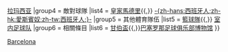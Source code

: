 {{navbox
|titlestyle = background:#154284;color:#ffffff;
|basestyle = background:#cd122d;color:#ffffff;
|bodyclass = hlist
|title = [[巴塞罗那足球俱乐部|<span style="color: #ffffff">-{zh-hans:巴塞罗那足球俱乐部;zh-hk:巴塞隆拿足球會;zh-tw:巴塞隆納足球俱樂部;}-</span>]]
|state = {{{state|autocollapse}}}
|name = 巴塞罗那足球俱乐部
|above = 
*[[巴塞隆納足球俱樂部#歷史|<span style="color: #ffffff">歷史</span>]]
*[[拉瑪西亞|<span style="color: #ffffff">青訓營 (拉瑪西亞)</span>]]
*[[巴塞隆納足球俱樂部#球員名單|<span style="color: #ffffff">球員</span>]]
*[[巴塞隆納足球俱樂部#俱樂部二戰後歷任主教練|<span style="color: #ffffff">總教練</span>]]
*[[巴塞隆納足球俱樂部#俱樂部歷任會長(內戰後)|<span style="color: #ffffff">主席</span>]]
*[[巴塞隆納足球俱樂部#俱樂部榮譽|<span style="color: #ffffff">榮譽</span>]]
*[[巴塞隆納足球俱樂部#歷史|<span style="color: #ffffff">歷史</span>]]
|group1 = 其他球隊
|list1 = 
*[[巴塞隆拿足球會B隊|巴塞罗那B队]]
*[[巴塞隆納女子足球俱樂部|巴塞女足]]
*[[巴塞隆納女子足球俱樂部B隊|巴塞女足B隊]]
*[[巴塞罗那青年A队]]
*[[巴塞罗那C队]]（已解散） 

|group2 = 主場
|list2 = 
*[[諾坎普球場]]
*[[勒科茨球場]]
*[[Camp de la Indústria]]
*[[迷你球場]]
*[[約翰·克魯伊夫球場]]
*[[紅藍宮]]
*[[新紅藍宮]]
*[[冰宮(巴塞FC)|冰宮]]

|group3 = 训练场
|list3 = [[甘伯体育城]]{{,}}[[拉玛西亚]]
|group4 =  敵對球隊
|list4 = [[西班牙國家打吡|皇家馬德里]]{{,}} [[巴塞隆拿打吡|-{zh-hans:西班牙人;zh-hk:愛斯賓奴;zh-tw:西班牙人;}-]]
|group5 =  其他體育隊伍
|list5 = [[巴塞罗那篮球俱乐部|籃球隊]]{{,}} [[巴塞罗那足球俱乐部室内足球队|室内足球队]]
|group6 =  相關條目
|list6 = [[甘伯盃]]{{,}}[[巴塞罗那足球俱乐部博物馆]]
}}<noinclude>
[[Category:西班牙足球俱樂部模板|Barcelona]]<noinclude>
</noinclude>